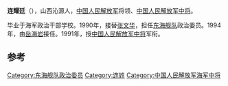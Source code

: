 '''连耀廷'''（{{bd|1930年||2008年|catIdx=}}），山西沁源人，[[中国人民解放军|中国人民解放军]]将领、[[中国人民解放军中将|中国人民解放军中将]]。

毕业于海军政治干部学校。1990年，接替[[张文华|张文华]]，担任[[东海舰队|东海舰队]]政治委员。1994年，由[[岳海岩|岳海岩]]接任。1991年，授[[中国人民解放军中将|中国人民解放军中将]]军衔。

== 参考 ==
{{reflist}}
{{start box}}
{{s-mil}}
{{succession box|[[张文华|张文华]]|[[岳海岩|岳海岩]]|[[中国人民解放军|中国人民解放军]][[东海舰队|东海舰队]]政治委员|1990年4月-1994年11月}}
{{end box}}
{{中国军事人物小作品}}

[[Category:东海舰队政治委员|Category:东海舰队政治委员]]
[[Category:连姓|Category:连姓]]
[[Category:中国人民解放军海军中将|Category:中国人民解放军海军中将]]